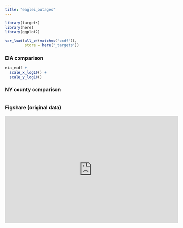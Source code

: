 ```yaml
---
title: "eaglei_outages"
---
```


```r
library(targets)
library(here)
library(ggplot2)

tar_load(all_of(matches("ecdf")),
         store = here("_targets"))
```

### EIA comparison

```r
eia_ecdf +
  scale_x_log10() +
  scale_y_log10()
```


### NY county comparison

```r

```


### Figshare (original data)

<iframe src="https://widgets.figshare.com/articles/24237376/embed?show_title=1" width="568" height="351" allowfullscreen frameborder="0"></iframe>

